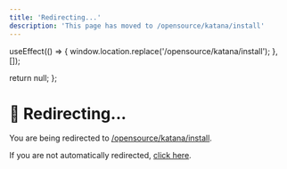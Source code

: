 ```yaml
---
title: 'Redirecting...'
description: 'This page has moved to /opensource/katana/install'
---
```



  useEffect(() => {
    window.location.replace('/opensource/katana/install');
  }, []);
  
  return null;
};

<RedirectComponent />

# 🔄 Redirecting...

You are being redirected to [/opensource/katana/install](/opensource/katana/install).

If you are not automatically redirected, [click here](/opensource/katana/install).

<script dangerouslySetInnerHTML={{
  __html: `
    setTimeout(function() {
      if (typeof window !== 'undefined') {
        window.location.href = '/opensource/katana/install';
      }
    }, 100);
  `
}} />